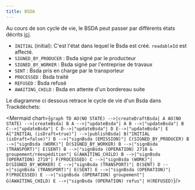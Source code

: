 ```yaml
---
title: BSDA
---
```



Au cours de son cycle de vie, le BSDA peut passer par différents états décrits [ici](../api-reference/bsdasri/enums#bsdasristatus).


- `INITIAL` (initial): C'est l'état dans lequel le Bsda est créé. `readableId` est affecté.
- `SIGNED_BY_PRODUCER` : Bsda signé par le producteur
- `SIGNED_BY_WORKER` : Bsda signé par l'entreprise de travaux
- `SENT` : Bsda pris en charge par le transporteur
- `PROCESSED` : Bsda traité
- `REFUSED` : Bsda refusé
- `AWAITING_CHILD` : Bsda en attente d'un bordereau suite


Le diagramme ci dessous retrace le cycle de vie d'un Bsda dans Trackdéchets:

<Mermaid chart={`
graph TD
AO(NO STATE) -->|createDraftBsda| A
AO(NO STATE) -->|createBsda| B
A -->|"updateBsda"| A
B -->|"updateBsda"| B
C-->|"updateBsda"| C
D-->|"updateBsda"| D
E-->|"updateBsda"| E
A["INITIAL (isDraft=true)"] -->|publishBsda| B("INITIAL (isDraft=false)")
B -->|"signBsda (EMISSION)"| C(SIGNED_BY_PRODUCER)
B -->|"signBsda (WORK)"| D(SIGNED_BY_WORKER)
B -->|"signBsda (TRANSPORT)"| E(SENT)
B -->|"signBsda (OPERATION) 2710 & groupement/réexpédition"| G(AWAITING_CHILD)
B -->|"signBsda (OPERATION) 2710"| F(PROCESSED)
C -->|"signBsda (WORK)"| D(SIGNED_BY_WORKER)
C -->|"signBsda (TRANSPORT)"| D(SENT)
D -->|"signBsda (TRANSPORT)"| E(SENT)
E -->|"signBsda (OPERATION)"| F(PROCESSED)
E -->|"signBsda (OPERATION) groupement"| G(AWAITING_CHILD)
E -->|"signBsda (OPERATION) refus"| H(REFUSED)
`}/>
